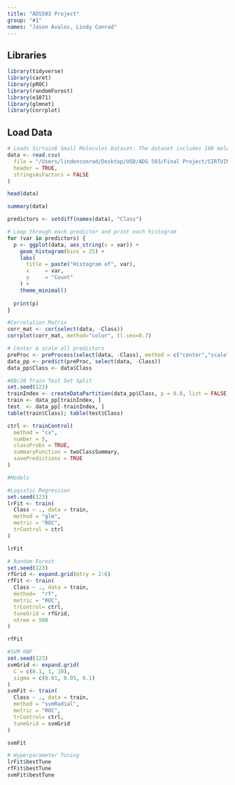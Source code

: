 ```yaml
---
title: "ADS503 Project"
group: "#1"
names: "Jason Avalos, Lindy Conrad"
---
```

## Libraries
```r
library(tidyverse)
library(caret)
library(pROC)
library(randomForest)
library(e1071)
library(glmnet)
library(corrplot)
```

## Load Data

```r
# Loads Sirtuin6 Small Molecules Dataset: The dataset includes 100 molecules with 6 most relevant descriptors to determine the candidate inhibitors of a target protein, Sirtuin6. The molecules are grouped based on their low- and high-BFEs.
data <- read.csv(
  file = "/Users/lindenconrad/Desktop/USD/ADS 503/Final Project/SIRTUIN6.csv",
  header = TRUE,
  stringsAsFactors = FALSE
)

head(data)
```
```r
summary(data)
```


```r
predictors <- setdiff(names(data), "Class")

# Loop through each predictor and print each histogram
for (var in predictors) {
  p <- ggplot(data, aes_string(x = var)) +
    geom_histogram(bins = 25) +
    labs(
      title = paste("Histogram of", var),
      x     = var,
      y     = "Count"
    ) +
    theme_minimal()
  
  print(p)
}
```


```r
#Corrolation Matrix
corr_mat <- cor(select(data, -Class))
corrplot(corr_mat, method="color", tl.cex=0.7)
```


```r
# Center & scale all predictors
preProc <- preProcess(select(data, -Class), method = c("center","scale"))
data_pp <- predict(preProc, select(data, -Class))
data_pp$Class <- data$Class
```


```r
#80/20 Train Test Set Split
set.seed(123)
trainIndex <- createDataPartition(data_pp$Class, p = 0.8, list = FALSE)
train <- data_pp[trainIndex, ]
test  <- data_pp[-trainIndex, ]
table(train$Class); table(test$Class)
```


```r
ctrl <- trainControl(
  method = "cv", 
  number = 5,
  classProbs = TRUE,
  summaryFunction = twoClassSummary,
  savePredictions = TRUE
)

#Models

#Logistic Regression 
set.seed(123)
lrFit <- train(
  Class ~ ., data = train,
  method = "glm",
  metric = "ROC",
  trControl = ctrl
)

lrFit

# Random Forest 
set.seed(123)
rfGrid <- expand.grid(mtry = 2:6)
rfFit <- train(
  Class ~ ., data = train,
  method=  "rf",
  metric = "ROC",
  trControl= ctrl,
  tuneGrid = rfGrid,
  ntree = 500
)

rfFit

#SVM RBF
set.seed(123)
svmGrid <- expand.grid(
  C = c(0.1, 1, 10),
  sigma = c(0.01, 0.05, 0.1)
)
svmFit <- train(
  Class ~ ., data = train,
  method = "svmRadial",
  metric = "ROC",
  trControl= ctrl,
  tuneGrid = svmGrid
)

svmFit
```


```r
# Hyperparameter Tuning 
lrFit$bestTune
rfFit$bestTune
svmFit$bestTune
```

```r

```

